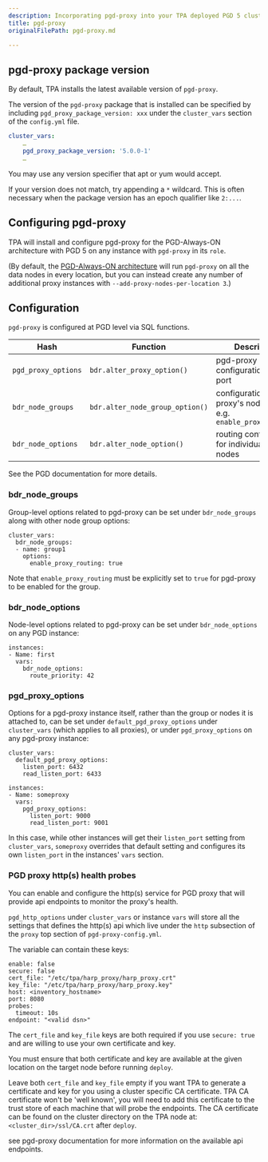```yaml
---
description: Incorporating pgd-proxy into your TPA deployed PGD 5 cluster.
title: pgd-proxy
originalFilePath: pgd-proxy.md

---
```


## pgd-proxy package version

By default, TPA installs the latest available version of `pgd-proxy`.

The version of the `pgd-proxy` package that is installed can be specified 
by including `pgd_proxy_package_version: xxx` under the `cluster_vars` 
section of the `config.yml` file.

```yaml
cluster_vars:
    …
    pgd_proxy_package_version: '5.0.0-1'
    …
```

You may use any version specifier that apt or yum would accept.

If your version does not match, try appending a `*` wildcard. This
is often necessary when the package version has an epoch qualifier
like `2:...`.

## Configuring pgd-proxy

TPA will install and configure pgd-proxy for the PGD-Always-ON
architecture with PGD 5 on any instance with `pgd-proxy` in its `role`.

(By default, the [PGD-Always-ON architecture](../architecture-PGD-Always-ON/)
will run `pgd-proxy` on all the data nodes in every location, but you
can instead create any number of additional proxy instances with
`--add-proxy-nodes-per-location 3`.)

## Configuration

`pgd-proxy` is configured at PGD level via SQL functions.

| Hash                | Function                        | Description                                                           |
| ------------------- | ------------------------------- | --------------------------------------------------------------------- |
| `pgd_proxy_options` | `bdr.alter_proxy_option()`      | pgd-proxy configuration, e.g. port                                    |
| `bdr_node_groups`   | `bdr.alter_node_group_option()` | configuration for the proxy's node group, e.g. `enable_proxy_routing` |
| `bdr_node_options`  | `bdr.alter_node_option()`       | routing configuration for individual PGD nodes                        |

See the PGD documentation for more details.

### bdr_node_groups

Group-level options related to pgd-proxy can be set under
`bdr_node_groups` along with other node group options:

```
cluster_vars:
  bdr_node_groups:
  - name: group1
    options:
      enable_proxy_routing: true
```

Note that `enable_proxy_routing` must be explicitly set to `true` for pgd-proxy to be enabled for the group.

### bdr_node_options

Node-level options related to pgd-proxy can be set under
`bdr_node_options` on any PGD instance:

```
instances:
- Name: first
  vars:
    bdr_node_options:
      route_priority: 42
```

### pgd_proxy_options

Options for a pgd-proxy instance itself, rather than the group or nodes
it is attached to, can be set under `default_pgd_proxy_options` under
`cluster_vars` (which applies to all proxies), or under
`pgd_proxy_options` on any pgd-proxy instance:

```
cluster_vars:
  default_pgd_proxy_options:
    listen_port: 6432
    read_listen_port: 6433

instances:
- Name: someproxy
  vars:
    pgd_proxy_options:
      listen_port: 9000
      read_listen_port: 9001
```

In this case, while other instances will get their `listen_port` setting from
`cluster_vars`, `someproxy` overrides that default setting and configures its 
own `listen_port` in the instances' `vars` section.

### PGD proxy http(s) health probes

You can enable and configure the http(s) service for PGD proxy that will
provide api endpoints to monitor the proxy's health.

`pgd_http_options` under `cluster_vars` or instance `vars` will store
all the settings that defines the http(s) api which live under the `http`
subsection of the `proxy` top section of `pgd-proxy-config.yml`.

The variable can contain these keys:

```
enable: false
secure: false
cert_file: "/etc/tpa/harp_proxy/harp_proxy.crt"
key_file: "/etc/tpa/harp_proxy/harp_proxy.key"
host: <inventory_hostname>
port: 8080
probes:
  timeout: 10s
endpoint: "<valid dsn>"
```

The `cert_file` and `key_file` keys are both required if you use `secure: true`
and are willing to use your own certificate and key.

You must ensure that both certificate and key are available at the given
location on the target node before running `deploy`.

Leave both `cert_file` and `key_file` empty if you want TPA to generate a
certificate and key for you using a cluster specific CA certificate.
TPA CA certificate won't be 'well known', you will need to add this certificate
to the trust store of each machine that will probe the endpoints.
The CA certificate can be found on the cluster directory on the TPA node at:
`<cluster_dir>/ssl/CA.crt` after `deploy`.

see pgd-proxy documentation for more information on the available api endpoints.
